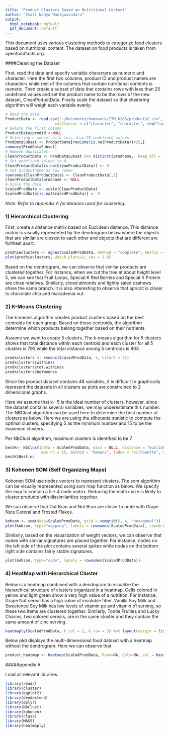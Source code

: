 ```yaml
---
title: "Product Clusters Based on Nutritional Content"
author: "Imali Nadya Wanigasundara"
output:
  html_notebook: default
  pdf_document: default
---
```


This document uses various clustering methods to categorize food clusters based on nutritional content. 
The dataset on food products is taken from openfoodfacts.org.


####Cleaning the Dataset

First, read the data and specify variable characters as numeric and character. Here the first two columns, product ID and product names are characters while rest of the columns that contain nutritional contents is numeric.
Then create a subset of data that contains rows with less than 25 undefined values and set the product name to be the rows of the new dataset, CleanPoductData.
Finally scale the dataset so that clustering algorithm will weigh each variable evenly.

```r
# Read the data 
ProductData <- read.csv("~/Documents/homework/ITM_6285/products2.csv", na.strings = "undefined",
                      colClasses = c("character", "character", rep("numeric", 48)))
# Delete the first column
ProductData$prodid <-NULL
# Selecting a subset with less than 25 undefined values
ProdDataSubset <- ProductData[rowSums(is.na(ProductData))<25,]
summary(ProdDataSubset)
# Remove duplicates
CleanProductData <- ProdDataSubset %>% distinct(prodname, .keep_all = TRUE)
# Set undefined values to 0.
CleanProductData[is.na(CleanProductData)] <- 0
# Set productname as row names
rownames(CleanProductData) <- CleanProductData[,1]
CleanProductData$prodname <- NULL
# Scale the data
ScaledProdData <- scale(CleanProductData)
ScaledProdData[is.na(ScaledProdData)] <- 0
```

*Note: Refer to appendix A for libraries used for clustering.*

### 1) Hierarchical Clustering

First, create a distance matrix based on Euclidean distance.
This distance matrix is visually represented by the dendrogram below where the objects that are similar are closest to each other and objects that are different are furthest apart. 

```r
prodhieclusters <- agnes(ScaledProdData, method = "complete", metric = "euclidean")
plot(prodhieclusters, which.plots=2, cex = 1.0)
```

Based on the dendrogram, we can observe that similar products are clustered together. For instance, when we cut the tree at about height level 5, we can see that Fruit Loops, Special K Red Berries and Special K Protein are close relatives. Similarly, sliced almonds and lightly saled cashews share the same branch. It is also interesting to observe that apricot is closer to chocolate chip and macademia nut.


### 2) K-Means Clustering

The k-means algorithm creates product clusters based on the best centroids for each group. Based on those centroids, the algorithm determine which products belong together based on their nutrients.

Assume we want to create 5 clusters. The k-means algorithm for 5 clusters shows that total distance within each centroid and each cluster for all 5 clusters is 793 while the total distance among 5 centroids is 803.
```r
prodkclusters <- kmeans(ScaledProdData, 5, nstart = 25)
prodkclusters$withinss
prodkclusters$tot.withinss
prodkclusters$betweenss
```

Since the product dataset contains 48 variables, it is difficult to graphically represent the datasets in all clusters as plots are constrained to 2 dimensional graphs.

Here we assume that k= 5 is the ideal number of clusters, however, since the dataset contains several variables, we may underestimate this number. The NBClust algorithm can be used here to determine the best number of clusters as below. Here we are using the silhouette statistic to compute the optimal clusters, specifying 5 as the minimum number and 15 to be the maximum clusters.

Per NbClust algorithm, maximum clusters is identified to be 7.

```r
bestK<- NbClust(data = ScaledProdData, diss = NULL, distance = "euclidean", min.nc = 5, 
                max.nc = 15, method = "kmeans", index = "silhouette", alphaBeale = 0.1)
bestK$Best.nc
```

### 3) Kohonen SOM (Self Organizing Maps)

Kohonen SOM use nodes vectors to represent clusters. The som algorithm can be visually represented using som map function as below. We specify the map to contain a 5 * 4 node matrix. Reducing the matrix size is likely to cluster products with dissimilarities together. 

We can observe that Oat Bran and Nut Bran are closer to node with Grape Nuts Cereral and Frosted Flakes.

```r
kohsom <- som(data=ScaledProdData, grid = somgrid(5, 4, "hexagonal"))
plot(kohsom, type="mapping", labels = rownames(ScaledProdData), cex=0.6)
```

Similarly, based on the visualization of weight vectors, we can observe that nodes with similar signatures are placed together.
For instance, nodes on the left side of the plot contains several spikes while nodes on the bottom right side contains fairly stable signatures.


```r
plot(kohsom, type="code", labels = rownames(ScaledProdData))

```

### 4) HeatMap with Hierarchical Cluster

Below is a heatmap combined with a dendogram to visualize the hierarchical structure of clusters organized in a heatmap. Cells colored in yellow and light green show a very high value of a nutrition. For instance, Grape Nut cereal has a high value of insoluble fiber. Vanilla Soy Milk and Sweetened Soy Milk has low levels of vitamin pp and vitamin b1 serving, so these two items are clustered together. Similarly, Tootie Fruities and Lucky Charms, two colored cereals, are in the same cluster and they contain the same amount of zinc serving.

```r
heatmaply(ScaledProdData, k_col = 2, k_row = 3) %>% layout(margin = list(l = 140, b = 140))
```

Below plot displays the multi-dimensional food dataset with a heatmap without the dendrogram.
Here we can observe that 

```r
product_heatmap <- heatmap(ScaledProdData, Rowv=NA, Colv=NA, col = heat.colors(256), scale="column", margins=c(10,10))
```


####Appendix A

Load all relevant libraries.

```r
library(readr)
library(cluster)
library(ggplot2)
library(dendextend)
library(dplyr)
library(NbClust)
library(kohonen)
library(class)
library(MASS)
library(heatmaply)
```






